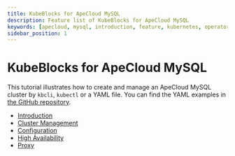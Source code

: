 ```yaml
---
title: KubeBlocks for ApeCloud MySQL
description: Feature list of KubeBlocks for ApeCloud MySQL
keywords: [apecloud, mysql, introduction, feature, kubernetes, operator, database]
sidebar_position: 1
---
```


# KubeBlocks for ApeCloud MySQL

This tutorial illustrates how to create and manage an ApeCloud MySQL cluster by `kbcli`, `kubectl` or a YAML file. You can find the YAML examples in [the GitHub repository](https://github.com/apecloud/kubeblocks-addons/tree/release-0.9/examples/apecloud-mysql).

* [Introduction](./apecloud-mysql-intro/apecloud-mysql-intro.md)
* [Cluster Management](./cluster-management/create-and-connect-an-apecloud-mysql-cluster.md)
* [Configuration](./configuration/configuration.md)
* [High Availability](./high-availability/high-availability.md)
* [Proxy](./proxy/introduction.md)